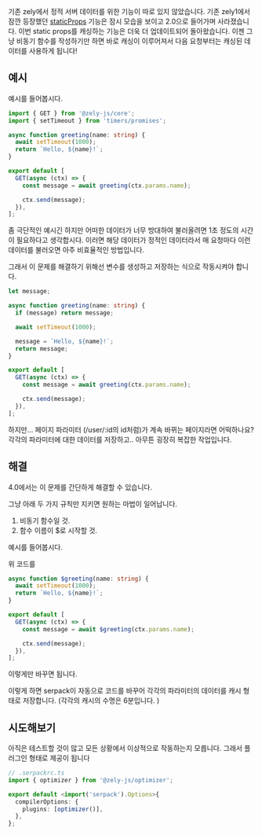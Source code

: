기존 zely에서 정적 서버 데이터를 위한 기능이 따로 있지 않았습니다. 기존 zely1에서 잠깐 등장했던 [staticProps](https://zely.netlify.app/blog/2023-11-05#static-props) 기능은 잠시 모습을 보이고 2.0으로 들어가며 사라졌습니다.
이번 static props를 캐싱하는 기능은 더욱 더 업데이트되어 돌아왔습니다.
이젠 그냥 비동기 함수를 작성하기만 하면 바로 캐싱이 이루어져서 다음 요청부터는 캐싱된 데이터를 사용하게 됩니다!

## 예시

예시를 들어봅시다.

```ts
import { GET } from '@zely-js/core';
import { setTimeout } from 'timers/promises';

async function greeting(name: string) {
  await setTimeout(1000);
  return `Hello, ${name}!`;
}

export default [
  GET(async (ctx) => {
    const message = await greeting(ctx.params.name);

    ctx.send(message);
  }),
];
```

좀 극단적인 예시긴 하지만 어떠한 데이터가 너무 방대하여 불러올려면 1초 정도의 시간이 필요하다고 생각합시다.
이러면 해당 데이터가 정적인 데이터라서 매 요청마다 이런 데이터를 불러오면 아주 비효율적인 방법입니다.

그래서 이 문제를 해결하기 위해선 변수를 생성하고 저장하는 식으로 작동시켜야 합니다.

```ts
let message;

async function greeting(name: string) {
  if (message) return message;

  await setTimeout(1000);

  message = `Hello, ${name}!`;
  return message;
}

export default [
  GET(async (ctx) => {
    const message = await greeting(ctx.params.name);

    ctx.send(message);
  }),
];
```

하지만... 페이지 파라미터 (/user/:id의 id처럼)가 계속 바뀌는 페이지라면 어떡하나요? 각각의 파라미터에 대한 데이터를 저장하고.. 아무튼 굉장히 복잡한 작업입니다.

## 해결

4.0에서는 이 문제를 간단하게 해결할 수 있습니다.

그냥 아래 두 가지 규칙만 지키면 원하는 마법이 일어납니다.

1. 비동기 함수일 것.
2. 함수 이름이 $로 시작할 것.

예시를 들어봅시다.

위 코드를

```ts
async function $greeting(name: string) {
  await setTimeout(1000);
  return `Hello, ${name}!`;
}

export default [
  GET(async (ctx) => {
    const message = await $greeting(ctx.params.name);

    ctx.send(message);
  }),
];
```

이렇게만 바꾸면 됩니다.

이렇게 하면 serpack이 자동으로 코드를 바꾸어 각각의 파라미터의 데이터를 캐시 형태로 저장합니다. (각각의 캐시의 수명은 6분입니다. )

## 시도해보기

아직은 테스트할 것이 많고 모든 상황에서 이상적으로 작동하는지 모릅니다.
그래서 플러그인 형태로 제공이 됩니다

```ts
// .serpackrc.ts
import { optimizer } from '@zely-js/optimizer';

export default <import('serpack').Options>{
  compilerOptions: {
    plugins: [optimizer()],
  },
};
```
